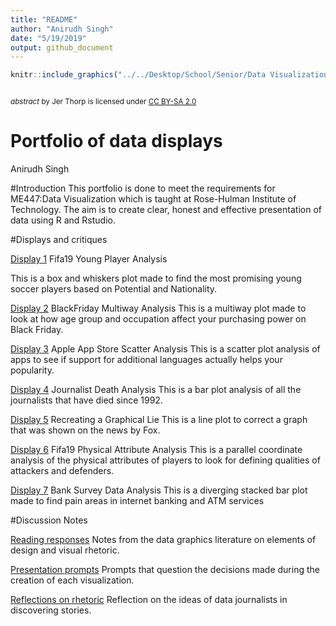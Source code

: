 ```yaml
---
title: "README"
author: "Anirudh Singh"
date: "5/19/2019"
output: github_document
---
```



```r
knitr::include_graphics("../../Desktop/School/Senior/Data Visualization/ME447-singhab/resources/jer-thorp-word-frequency.jpg") 
```
<small>
<br>
<i>abstract</i> 
by Jer Thorp is licensed under 
<a href="https://admin.mashable.com/wp-content/uploads/2012/12/jer-thorp-word-frequency.jpg">CC BY-SA 2.0</a>
<br>
</small>

# Portfolio of data displays 
Anirudh Singh


#Introduction
This portfolio is done to meet the requirements for ME447:Data Visualization which is taught at Rose-Hulman Institute of Technology. The aim is to create clear, honest and effective presentation of data using R and Rstudio. 

#Displays and critiques

[Display 1](reports/d1-temp.md) Fifa19 Young Player Analysis

This is a box and whiskers plot made to find the most promising young soccer players based on Potential and Nationality. 

[Display 2](reports/d2-rep.md) BlackFriday Multiway Analysis
This is a multiway plot made to look at how age group and occupation affect your purchasing power on Black Friday.

[Display 3](reports/d3-rep.md) Apple App Store Scatter Analysis
This is a scatter plot analysis of apps to see if support for additional languages actually helps your popularity.

[Display 4](reports/d4-rep.md) Journalist Death Analysis
This is a bar plot analysis of all the journalists that have died since 1992.

[Display 5](reports/d5-rep.md) Recreating a Graphical Lie
This is a line plot to correct a graph that was shown on the news by Fox.

[Display 6](reports/d6-rep.md) Fifa19 Physical Attribute Analysis
This is a parallel coordinate analysis of the physical attributes of players to look for defining qualities of attackers and defenders.

[Display 7](reports/d7-rep.md) Bank Survey Data Analysis
This is a diverging stacked bar plot made to find pain areas in internet banking and ATM services



#Discussion Notes

[Reading responses](reports/reading-responses.md) Notes from the data graphics literature on elements of design and visual rhetoric. 

[Presentation prompts](reports/presentation-prompts.md) Prompts that question the decisions made during the creation of each visualization.

[Reflections on rhetoric](reports/rhetoric_reflections.md) Reflection on the ideas of data journalists in discovering stories.

